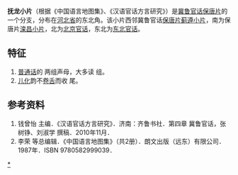 '''抚龙小片'''（根据《中国语言地图集》、《汉语官话方言研究》）是[[冀鲁官话|冀鲁官话]][[保唐片|保唐片]]的一个分支，分布在[[河北省|河北省]]的东北角。该小片西邻冀鲁官话[[保唐片|保唐片]][[蓟遵小片|蓟遵小片]]，南为保唐片[[滦昌小片|滦昌小片]]，北为[[北京官话|北京官话]]，东北为[[东北官话|东北官话]]。

==特征==
#[[普通话|普通话]]的 {{IPA|/ʦ, ʈʂ/}} 两组声母，大多读 {{IPA|/ʈʂ/}} 组。
#[[儿化|儿化]]韵不[[卷舌|卷舌]]而收 {{IPA|/ɯ/}} 尾。

==参考资料==
#钱曾怡 主编．《汉语官话方言研究》．济南：齐鲁书社．第四章 冀鲁官话，张树铮、刘淑学 撰稿．2010年11月．
#李荣 等总编辑．《中国语言地图集》（共2册）．朗文出版（远东）有限公司．1987年．ISBN 9780582999039．

{{官話}}

[[分类:冀鲁官话|*]]